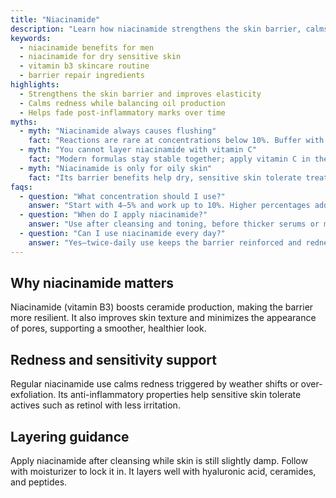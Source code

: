 ```yaml
---
title: "Niacinamide"
description: "Learn how niacinamide strengthens the skin barrier, calms redness, and supports balanced oil production."
keywords:
  - niacinamide benefits for men
  - niacinamide for dry sensitive skin
  - vitamin b3 skincare routine
  - barrier repair ingredients
highlights:
  - Strengthens the skin barrier and improves elasticity
  - Calms redness while balancing oil production
  - Helps fade post-inflammatory marks over time
myths:
  - myth: "Niacinamide always causes flushing"
    fact: "Reactions are rare at concentrations below 10%. Buffer with moisturizer if you are sensitive."
  - myth: "You cannot layer niacinamide with vitamin C"
    fact: "Modern formulas stay stable together; apply vitamin C in the morning and niacinamide anytime."
  - myth: "Niacinamide is only for oily skin"
    fact: "Its barrier benefits help dry, sensitive skin tolerate treatments better."
faqs:
  - question: "What concentration should I use?"
    answer: "Start with 4–5% and work up to 10%. Higher percentages add little benefit for dryness."
  - question: "When do I apply niacinamide?"
    answer: "Use after cleansing and toning, before thicker serums or moisturizers."
  - question: "Can I use niacinamide every day?"
    answer: "Yes—twice-daily use keeps the barrier reinforced and redness in check."
---
```


## Why niacinamide matters
Niacinamide (vitamin B3) boosts ceramide production, making the barrier more resilient. It also improves skin texture and minimizes the appearance of pores, supporting a smoother, healthier look.

## Redness and sensitivity support
Regular niacinamide use calms redness triggered by weather shifts or over-exfoliation. Its anti-inflammatory properties help sensitive skin tolerate actives such as retinol with less irritation.

## Layering guidance
Apply niacinamide after cleansing while skin is still slightly damp. Follow with moisturizer to lock it in. It layers well with hyaluronic acid, ceramides, and peptides.
